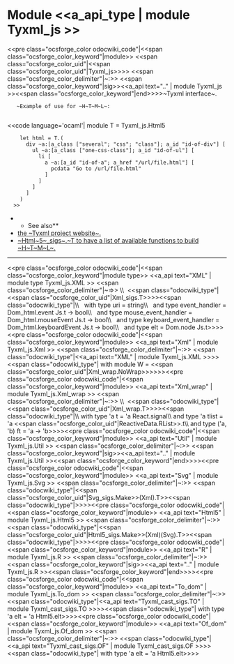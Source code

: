 =Module <<a_api_type | module Tyxml_js >> =
<<pre class="ocsforge_color odocwiki_code"|<<span class="ocsforge_color_keyword"|module>> <<span class="ocsforge_color_uid"|<<span class="ocsforge_color_uid"|Tyxml_js>>>> <<span class="ocsforge_color_delimiter"|~:>> <<span class="ocsforge_color_keyword"|sig>><<a_api text=".." | module Tyxml_js >><<span class="ocsforge_color_keyword"|end>>>>~Tyxml interface~.
    ~Example of use for ~H~T~M~L~:
    
<<code language='ocaml'|     module T = Tyxml_js.Html5
     let html = T.(
       div ~a:[a_class ["several"; "css"; "class"]; a_id "id-of-div"] [
         ul ~a:[a_class ["one-css-class"]; a_id "id-of-ul"] [
           li [
             a ~a:[a_id "id-of-a"; a_href "/url/file.html"] [
               pcdata "Go to /url/file.html"
             ]
           ]
         ]
       ]
     )
   >>

**See also**
* [[https://ocsigen.org/tyxml/|the ~Tyxml project website~.]]
* [[https://ocsigen.org/tyxml/dev/api/Html5_sigs.T|~Html~5~_sigs~.~T to have a list of available functions to build ~H~T~M~L~.]]


----
<<pre class="ocsforge_color odocwiki_code"|<<span class="ocsforge_color_keyword"|module type>> <<a_api text="XML" | module type Tyxml_js.XML >> <<span class="ocsforge_color_delimiter"|~=>> \\  <<span class="odocwiki_type"|<<span class="ocsforge_color_uid"|Xml_sigs.T>>>><<span class="odocwiki_type"|\\    with type uri = string\\     and type event_handler = Dom_html.event Js.t -> bool\\     and type mouse_event_handler = Dom_html.mouseEvent Js.t -> bool\\     and type keyboard_event_handler = Dom_html.keyboardEvent Js.t -> bool\\     and type elt = Dom.node Js.t>>>><<pre class="ocsforge_color odocwiki_code"|<<span class="ocsforge_color_keyword"|module>> <<a_api text="Xml" | module Tyxml_js.Xml >> <<span class="ocsforge_color_delimiter"|~:>> <<span class="odocwiki_type"|<<a_api text="XML" | module Tyxml_js.XML >>>><<span class="odocwiki_type"| with module W = <<span class="ocsforge_color_uid"|Xml_wrap.NoWrap>>>>>><<pre class="ocsforge_color odocwiki_code"|<<span class="ocsforge_color_keyword"|module>> <<a_api text="Xml_wrap" | module Tyxml_js.Xml_wrap >> <<span class="ocsforge_color_delimiter"|~:>> \\  <<span class="odocwiki_type"|<<span class="ocsforge_color_uid"|Xml_wrap.T>>>><<span class="odocwiki_type"|\\  with type 'a t = 'a React.signal\\   and type 'a tlist = 'a <<span class="ocsforge_color_uid"|ReactiveData.RList>>.t\\   and type ('a, 'b) ft = 'a -> 'b>>>><<pre class="ocsforge_color odocwiki_code"|<<span class="ocsforge_color_keyword"|module>> <<a_api text="Util" | module Tyxml_js.Util >> <<span class="ocsforge_color_delimiter"|~:>> <<span class="ocsforge_color_keyword"|sig>><<a_api text=".." | module Tyxml_js.Util >><<span class="ocsforge_color_keyword"|end>>>><<pre class="ocsforge_color odocwiki_code"|<<span class="ocsforge_color_keyword"|module>> <<a_api text="Svg" | module Tyxml_js.Svg >> <<span class="ocsforge_color_delimiter"|~:>> <<span class="odocwiki_type"|<<span class="ocsforge_color_uid"|Svg_sigs.Make>>(Xml).T>><<span class="odocwiki_type"|>>>><<pre class="ocsforge_color odocwiki_code"|<<span class="ocsforge_color_keyword"|module>> <<a_api text="Html5" | module Tyxml_js.Html5 >> <<span class="ocsforge_color_delimiter"|~:>> <<span class="odocwiki_type"|<<span class="ocsforge_color_uid"|Html5_sigs.Make>>(Xml)(Svg).T>><<span class="odocwiki_type"|>>>><<pre class="ocsforge_color odocwiki_code"|<<span class="ocsforge_color_keyword"|module>> <<a_api text="R" | module Tyxml_js.R >> <<span class="ocsforge_color_delimiter"|~:>> <<span class="ocsforge_color_keyword"|sig>><<a_api text=".." | module Tyxml_js.R >><<span class="ocsforge_color_keyword"|end>>>><<pre class="ocsforge_color odocwiki_code"|<<span class="ocsforge_color_keyword"|module>> <<a_api text="To_dom" | module Tyxml_js.To_dom >> <<span class="ocsforge_color_delimiter"|~:>> <<span class="odocwiki_type"|<<a_api text="Tyxml_cast_sigs.TO" | module Tyxml_cast_sigs.TO >>>><<span class="odocwiki_type"| with type 'a elt = 'a Html5.elt>>>><<pre class="ocsforge_color odocwiki_code"|<<span class="ocsforge_color_keyword"|module>> <<a_api text="Of_dom" | module Tyxml_js.Of_dom >> <<span class="ocsforge_color_delimiter"|~:>> <<span class="odocwiki_type"|<<a_api text="Tyxml_cast_sigs.OF" | module Tyxml_cast_sigs.OF >>>><<span class="odocwiki_type"| with type 'a elt = 'a Html5.elt>>>>